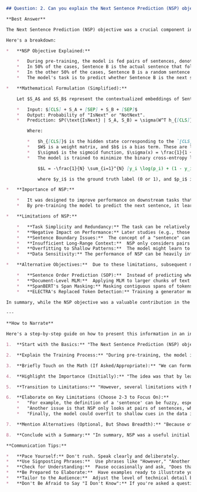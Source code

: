 ```markdown
## Question: 2. Can you explain the Next Sentence Prediction (NSP) objective used in earlier transformer models, and point out its potential limitations in certain applications?

**Best Answer**

The Next Sentence Prediction (NSP) objective was a crucial component in the pre-training of early Transformer models like BERT. It aimed to teach the model to understand relationships between sentences, specifically whether one sentence follows logically from another.

Here's a breakdown:

*   **NSP Objective Explained:**

    *   During pre-training, the model is fed pairs of sentences, denoted as Sentence A and Sentence B.
    *   In 50% of the cases, Sentence B is the actual sentence that follows Sentence A in the original corpus. These are labeled as "IsNext".
    *   In the other 50% of the cases, Sentence B is a random sentence from the corpus.  These are labeled as "NotNext".
    *   The model's task is to predict whether Sentence B is the next sentence given Sentence A.  This is typically framed as a binary classification problem.

*   **Mathematical Formulation (Simplified):**

    Let $S_A$ and $S_B$ represent the contextualized embeddings of Sentence A and Sentence B, respectively, output by the Transformer model. We can represent the NSP prediction as follows:

    *   Input: $[CLS] + S_A + [SEP] + S_B + [SEP]$
    *   Output: Probability of "IsNext" or "NotNext".
    *   Prediction: $P(\text{IsNext} | S_A, S_B) = \sigma(W^T h_{[CLS]} + b)$

        Where:

        *   $h_{[CLS]}$ is the hidden state corresponding to the `[CLS]` token. The `[CLS]` token is a special token added to the beginning of the input sequence, and its final hidden state is often used as an aggregate representation of the entire sequence.
        *   $W$ is a weight matrix, and $b$ is a bias term. These are learned parameters.
        *   $\sigma$ is the sigmoid function, $\sigma(x) = \frac{1}{1 + e^{-x}}$, which maps the output to a probability between 0 and 1.
        *   The model is trained to minimize the binary cross-entropy loss:

            $$L = -\frac{1}{N} \sum_{i=1}^{N} [y_i \log(p_i) + (1 - y_i) \log(1 - p_i)]$$

            where $y_i$ is the ground truth label (0 or 1), and $p_i$ is the predicted probability.

*   **Importance of NSP:**

    *   It was designed to improve performance on downstream tasks that require understanding relationships between sentences, such as question answering, natural language inference, and summarization.
    *   By pre-training the model to predict the next sentence, it learns to capture some notion of discourse coherence.

*   **Limitations of NSP:**

    *   **Task Simplicity and Redundancy:** The task can be relatively simple.  If Sentence B is a random sentence, it's often easy to identify because it will likely have no topical relation to Sentence A. This makes the task easier to solve even without truly understanding the semantic relationship. Also, it was hypothesized that the NSP objective was redundant with the Masked Language Model (MLM) objective, which already implicitly teaches the model to understand context.  The MLM task requires the model to predict masked words based on surrounding context.
    *   **Negative Impact on Performance:** Later studies (e.g., those leading to models like RoBERTa) showed that removing the NSP objective and training only with MLM can actually *improve* performance on many downstream tasks.
    *   **Sentence Boundary Issues:**  The concept of a "sentence" can be ambiguous, especially in certain languages or domains (e.g., informal text, code).  Relying on sentence boundaries as a hard segmentation can be problematic.
    *   **Insufficient Long-Range Context:**  NSP only considers pairs of sentences, limiting its ability to learn long-range dependencies and discourse structure that span multiple paragraphs or documents.
    *   **Overfitting to Shallow Patterns:**  The model might learn to rely on superficial cues (e.g., topic keywords) to predict the next sentence, without developing a deep understanding of the underlying semantics. This might hinder performance in tasks requiring more nuanced reasoning.
    *   **Data Sensitivity:** The performance of NSP can be heavily influenced by the specific data used for pre-training. If the data contains biases or artifacts, the model might learn to exploit these rather than learn genuine sentence relationships.

*   **Alternative Objectives:**  Due to these limitations, subsequent models have explored alternative pre-training objectives, such as:

    *   **Sentence Order Prediction (SOP):**  Instead of predicting whether a sentence is the "next" one, the model tries to predict the correct order of a shuffled set of sentences. This forces the model to focus more on understanding the relationships between sentences within a document.
    *   **Document-Level MLM:**  Applying MLM to larger chunks of text (e.g., entire documents) to capture longer-range dependencies.
    *   **SpanBERT's Span Masking:** Masking contiguous spans of tokens instead of individual tokens, which encourages the model to learn relationships between words within a span and between spans.
    *   **ELECTRA's Replaced Token Detection:** Training a generator model to replace some tokens in the input, and then training a discriminator model to identify which tokens were replaced. This is a more efficient way to train language models because the discriminator can learn from all tokens in the input, rather than just the masked tokens.

In summary, while the NSP objective was a valuable contribution in the early days of Transformer pre-training, its limitations have led to the development of more effective and robust pre-training techniques that better capture the complexities of language and discourse.

---

**How to Narrate**

Here's a step-by-step guide on how to present this information in an interview:

1.  **Start with the Basics:** "The Next Sentence Prediction (NSP) objective was used in models like BERT to help the model understand the relationship between sentences.  The goal was to improve performance on tasks like question answering and inference." (This gives a clear, high-level overview.)

2.  **Explain the Training Process:** "During pre-training, the model is given pairs of sentences.  Half the time, the second sentence actually follows the first in the original text. The other half, it's a random sentence.  The model tries to predict whether the second sentence is actually the next one."  (Keep this concise and avoid getting bogged down in implementation details initially.)

3.  **Briefly Touch on the Math (If Asked/Appropriate):** "We can formulate this as a binary classification problem. The model outputs a probability score $P(\text{IsNext} | S_A, S_B)$ using a sigmoid function on a learned representation of the two sentences, where  $S_A$ and $S_B$ are the embeddings of the sentences. The model then minimizes the cross-entropy loss." (Only include this if the interviewer seems interested in the mathematical details. Be prepared to explain each term, but don't launch into it unprompted.) *Pause here to gauge the interviewer's understanding.*

4.  **Highlight the Importance (Initially):** "The idea was that by learning to predict the next sentence, the model would learn about discourse coherence and relationships between different parts of a text."

5.  **Transition to Limitations:** "However, several limitations with NSP were identified over time. One key issue was that the task was relatively simple - often, the model could tell a sentence was 'NotNext' just based on superficial differences in topic. Also, there was evidence suggesting NSP might be redundant with the Masked Language Model objective."

6.  **Elaborate on Key Limitations (Choose 2-3 to Focus On):**
    *   "For example, the definition of a 'sentence' can be fuzzy, especially in informal text or code.  Relying on sentence boundaries might not always be the best way to learn relationships."
    *   "Another issue is that NSP only looks at pairs of sentences, which limits its ability to learn long-range dependencies within a document."
    *   "Finally, the model could overfit to shallow cues in the data instead of learning true semantic relationships." (Choose the limitations that you understand best and that are most relevant to the interviewer's background, if you have a sense of it.)

7.  **Mention Alternatives (Optional, But Shows Breadth):** "Because of these limitations, newer models have explored alternatives like Sentence Order Prediction, Document-Level MLM, and SpanBERT-style masking." (Keep this brief unless asked for more detail.)

8.  **Conclude with a Summary:** "In summary, NSP was a useful initial approach, but it had drawbacks that led to the development of more sophisticated pre-training techniques."

**Communication Tips:**

*   **Pace Yourself:** Don't rush. Speak clearly and deliberately.
*   **Use Signposting Phrases:**  Use phrases like "However," "Another key point is," and "In summary" to guide the interviewer through your explanation.
*   **Check for Understanding:**  Pause occasionally and ask, "Does that make sense?" or "Are there any questions about that?"
*   **Be Prepared to Elaborate:**  Have examples ready to illustrate your points.
*   **Tailor to the Audience:**  Adjust the level of technical detail based on the interviewer's background and cues. If they seem unfamiliar with the topic, keep it high-level. If they ask more technical questions, dive deeper.
*   **Don't Be Afraid to Say "I Don't Know":** If you're asked a question you can't answer, it's better to be honest than to try to bluff. You can say something like, "That's a good question. I'm not sure, but I can look into it further."
```